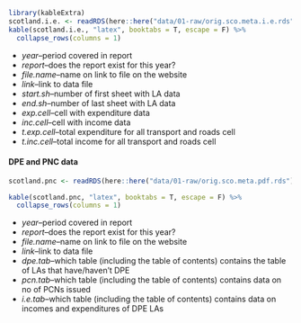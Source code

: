 
```r
library(kableExtra)
scotland.i.e. <- readRDS(here::here("data/01-raw/orig.sco.meta.i.e.rds"))
kable(scotland.i.e., "latex", booktabs = T, escape = F) %>%
  collapse_rows(columns = 1)
```

* *year*--period covered in report
* *report*--does the report exist for this year?
* *file.name*--name on link to file on the website
* *link*--link to data file
* *start.sh*--number of first sheet with LA data
* *end.sh*--number of last sheet with LA data
* *exp.cell*--cell with expenditure data
* *inc.cell*--cell with income data
* *t.exp.cell*--total expenditure for all transport and roads cell
* *t.inc.cell*--total income for all transport and roads cell

#### DPE and PNC data

```r
scotland.pnc <- readRDS(here::here("data/01-raw/orig.sco.meta.pdf.rds"))

kable(scotland.pnc, "latex", booktabs = T, escape = F) %>%
  collapse_rows(columns = 1)
```

* *year*--period covered in report
* *report*--does the report exist for this year?
* *file.name*--name on link to file on the website
* *link*--link to data file
* *dpe.tab*--which table (including the table of contents) contains the table of LAs that have/haven't DPE
* *pcn.tab*--which table (including the table of contents) contains data on no of PCNs issued
* *i.e.tab*--which table (including the table of contents) contains data on incomes and expenditures of DPE LAs